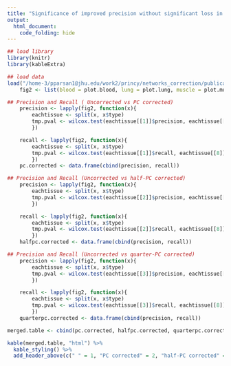 ```yaml
---
title: "Significance of improved precision without significant loss in recall -- WGCNA networks using canonical pathway databases"
output:
  html_document:
    code_folding: hide
---
```

```r
## load library
library(knitr)
library(kableExtra)

## load data
load("/home-3/pparsan1@jhu.edu/work2/princy/networks_correction/publication_figures/fig2/fig2.RData")
	fig2 <- list(blood = plot.blood, lung = plot.lung, muscle = plot.muscle, sub = plot.sub, thyroid = plot.thyroid)

## Precision and Recall ( Uncorrected vs PC corrected)
	precision <- lapply(fig2, function(x){
		eachtissue <- split(x, x$type)
		tmp.pval <- wilcox.test(eachtissue[[1]]$precision, eachtissue[[8]]$precision, alternative = "greater")$p.value
		})

	recall <- lapply(fig2, function(x){
		eachtissue <- split(x, x$type)
		tmp.pval <- wilcox.test(eachtissue[[1]]$recall, eachtissue[[8]]$recall, alternative = "less")$p.value
		})
	pc.corrected <- data.frame(cbind(precision, recall))

## Precision and Recall (Uncorrected vs half-PC corrected)
	precision <- lapply(fig2, function(x){
		eachtissue <- split(x, x$type)
		tmp.pval <- wilcox.test(eachtissue[[2]]$precision, eachtissue[[8]]$precision, alternative = "greater")$p.value
		})

	recall <- lapply(fig2, function(x){
		eachtissue <- split(x, x$type)
		tmp.pval <- wilcox.test(eachtissue[[2]]$recall, eachtissue[[8]]$recall, alternative = "less")$p.value
		})
	halfpc.corrected <- data.frame(cbind(precision, recall))

## Precision and Recall (Uncorrected vs quarter-PC corrected)
	precision <- lapply(fig2, function(x){
		eachtissue <- split(x, x$type)
		tmp.pval <- wilcox.test(eachtissue[[3]]$precision, eachtissue[[8]]$precision, alternative = "greater")$p.value
		})

	recall <- lapply(fig2, function(x){
		eachtissue <- split(x, x$type)
		tmp.pval <- wilcox.test(eachtissue[[3]]$recall, eachtissue[[8]]$recall, alternative = "less")$p.value
		})
	quarterpc.corrected <- data.frame(cbind(precision, recall))

merged.table <- cbind(pc.corrected, halfpc.corrected, quarterpc.corrected)

kable(merged.table, "html") %>%
  kable_styling() %>%
  add_header_above(c(" " = 1, "PC corrected" = 2, "half-PC corrected" = 2, "quarter-PC corrected" = 2))
```
